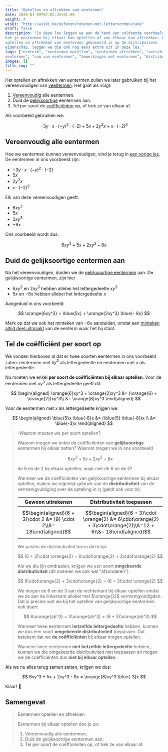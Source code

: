 ```yaml
---
title: "Optellen en aftrekken van eentermen"
date: 2020-01-09T07:02:25+01:00
weight: 4
wiski: "http://wiski.be/oefenen/rekenen-met-lettervormen/take"
draft: false
description: "In deze les leggen we aan de hand van voldoende voorbeelden uit
hoe je eentermen bij elkaar kan optellen of van elkaar kan aftrekken. Omdat het
optellen en aftrekken van eentermen gebaseerd is op de distributieve
eigenschap, leggen we die ook nog eens extra uit in deze les."
tags: ["eenterm", "eentermen optellen", "eentermen aftrekken", "verschil van
eentermen", "som van eentermen", "bewerkingen met eentermen", "distributiviteit"]
images: []
title_img: ""
---
```


Het optellen en aftrekken van eentermen zullen we later gebruiken bij het
vereenvoudigen van [veeltermen](../../veeltermen). Het gaat als volgt:

1. [Vereenvoudig](../vereenvoudigen) alle eentermen.
2. Duid de [gelijksoortige](../eenterm#gelijksoortige-eentermen) eentermen aan.
3. Tel per soort de [coëfficiënten](../eenterm#coëfficiënt-en-lettergedeelte)
   op, of trek ze van elkaar af.

Als voorbeeld gebruiken we:


$$
-3y\cdot x\cdot(-y)^2\cdot (-2) + 5x + 2y^3x + x\cdot (-2)^3
$$


## Vereenvoudig alle eentermen

Hoe we eentermen kunnen vereenvoudigen, vind je terug in [een vorige
les](../vereenvoudigen). De eentermen in ons voorbeeld zijn:

-   $-3y\cdot x\cdot(-y)^2\cdot (-2)$
-   $5x$
-   $2y^3x$
-   $x\cdot (-2)^3$

Elk van deze vereenvoudigen geeft:

-   $6xy^3$
-   $5x$
-   $2xy^3$
-   $-8x$

Ons voorbeeld wordt dus:


$$
6xy^3 + 5x + 2xy^3 - 8x
$$


## Duid de gelijksoortige eentermen aan

Na het vereenvoudigen, duiden we de [gelijksoortige
eentermen](../eenterm/#gelijksoortige-eentermen) aan. De gelijksoortige
eentermen, zijn hier

-   $6xy^3$ en $2xy^3$ hebben allebei het lettergedeelte $xy^3$
-   $5x$ en $-8x$ hebben allebei het lettergedeelte $x$

Aangeduid in ons voorbeeld:


$$
\orange{6xy^3} + \blue{5x} + \orange{2xy^3} \blue{- 8x}
$$


Merk op dat we ook het minteken van $- 8x$ aanduiden, omdat een
[minteken altijd deel uitmaakt](../eenterm/#coëfficiënt-en-lettergedeelte) van
de eenterm waar het bij staat.

## Tel de coëfficiënt per soort op

We vonden hierboven al dat er twee soorten eentermen in ons voorbeeld zaten:
eentermen met $xy^3$ als lettergedeelte en eentermen met $x$ als
lettergedeelte.

Nu moeten we enkel **per soort de coëfficiënten bij elkaar optellen**. Voor de
eentermen met $xy^3$ als lettergedeelte geeft dit:

$$
\begin{aligned}
\orange{6}xy^3 + \orange{2}xy^3 &= (\orange{6} + \orange{2})xy^3\\
&= \orange{8}xy^3
\end{aligned}
$$

Voor de eentermen met $x$ als lettergedeelte krijgen we:

$$
\begin{aligned}
\blue{5}x \blue{-8}x &= (\blue{5} \blue{-8})x \\
&= \blue{-3}x
\end{aligned}
$$

> -Waarom moeten we per soort optellen?
> 
> Waarom mogen we enkel de coëfficiënten van **gelijksoortige** eentermen bij
> elkaar zetten? Waarom mogen we in ons voorbeeld
> 
> 
> $$
> 6xy^3 + 5x + 2xy^3 - 8x
> $$
> 
> 
> de $6$ en de $2$ bij elkaar optellen, maar niet de $6$ en de $5$?
> 
> Wanneer we de coëfficiënten van gelijksoortige eentermen bij elkaar optellen,
> maken we eigenlijk gebruik van de **distributiviteit** van de vermenigvuldiging
> over de optelling in $\mathbb{Q}$ <Mute>(geldt ook voor $\mathbb{R}$)</Mute>:
> 
> | Gewoon uitrekenen                                                  | Distributiviteit toepassen                                                                                    |
> | -----------------                                                  | --------------------------                                                                                    |
> | $$\begin{aligned}(6 + 3)\cdot 2 &= (9) \cdot 2\\&= 18\end{aligned}$$ | $$\begin{aligned}(6 + 3)\cdot \orange{2} &= 6\cdot\orange{2} + 3\cdot\orange{2}\\&=12 + 6\\&= 18\end{aligned}$$ |
> 
> 
> We pasten de distributiviteit toe in deze lijn:
> 
> 
> $$
> (6 + 3)\cdot \orange{2} = 6\cdot\orange{2} + 3\cdot\orange{2}
> $$
> 
> 
> Als we die lijn omdraaien, krijgen we een soort **omgekeerde
> distributiviteit** <Mute>(dit noemen we ook wel "afzonderen")</Mute>:
> 
> 
> $$
> 6\cdot\orange{2} + 3\cdot\orange{2} = (6 + 3)\cdot \orange{2}
> $$
> 
> 
> We mogen de $6$ en de $3$ aan de rechterkant bij elkaar optellen omdat we ze
> aan de linkerkant allebei met $\orange{2}$ vermenigvuldigden. Dat is precies
> wat we bij het optellen van gelijksoortige eentermen ook doen:
> 
> 
> $$
> 6\orange{ab^3} + 3\orange{ab^3} = (6 + 3)\orange{ab^3}
> $$
> 
> 
> Wanneer twee eentermen **hetzelfde lettergedeelte** hebben, kunnen we dus een
> soort **omgekeerde distributiviteit** toepassen. Dat betekent dat we **de
> coëfficiënten** bij elkaar mogen optellen.
> 
> Wanneer twee eentermen **niet hetzelfde lettergedeelte** hebben, kunnen we die
> omgekeerde distributiviteit niet toepassen en mogen we de coëfficiënten dus
> **niet bij elkaar optellen**.

Als we nu alles terug samen zetten, krijgen we dus:


$$
6xy^3 + 5x + 2xy^3 - 8x = \orange{8}xy^3 \blue{-3}x
$$


Klaar! 🎉

## Samengevat

> Eentermen optellen en aftrekken
> 
> Eentermen bij elkaar optellen doe je zo:
> 
> 1. Vereenvoudig alle eentermen;
> 2. Duid de gelijksoortige eentermen aan;
> 3. Tel per soort de coëfficiënten op, of trek ze van elkaar af.
